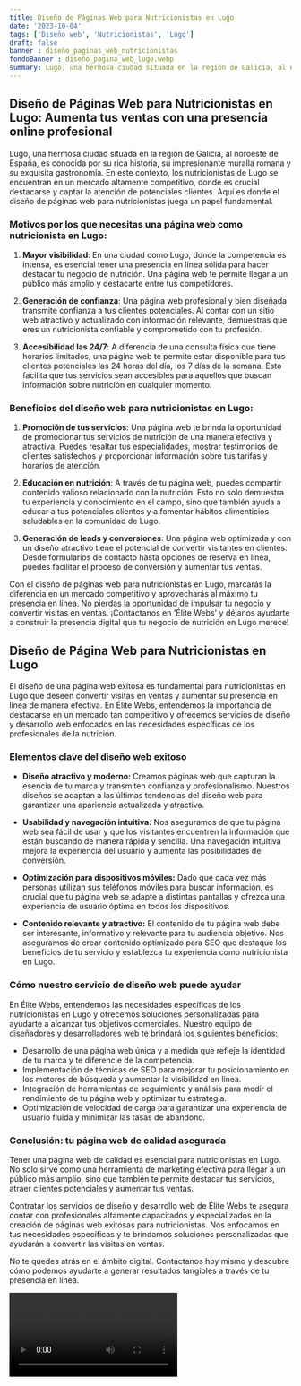 ```yaml
---
title: Diseño de Páginas Web para Nutricionistas en Lugo
date: '2023-10-04'
tags: ['Diseño web', 'Nutricionistas', 'Lugo']
draft: false
banner : diseño_paginas_web_nutricionistas
fondoBanner : diseño_pagina_web_lugo.webp
summary: Lugo, una hermosa ciudad situada en la región de Galicia, al noroeste de España, es conocida por su rica historia, su impresionante muralla romana y su exquisita gastronomía. En este contexto, los nutricionistas de Lugo se encuentran en un mercado altamente competitivo, donde es crucial destacarse y captar la atención de potenciales clientes. Aquí es donde el diseño de páginas web para nutricionistas juega un papel fundamental.
---
```


## Diseño de Páginas Web para Nutricionistas en Lugo: Aumenta tus ventas con una presencia online profesional

Lugo, una hermosa ciudad situada en la región de Galicia, al noroeste de España, es conocida por su rica historia, su impresionante muralla romana y su exquisita gastronomía. En este contexto, los nutricionistas de Lugo se encuentran en un mercado altamente competitivo, donde es crucial destacarse y captar la atención de potenciales clientes. Aquí es donde el diseño de páginas web para nutricionistas juega un papel fundamental.

### Motivos por los que necesitas una página web como nutricionista en Lugo:

1. **Mayor visibilidad**: En una ciudad como Lugo, donde la competencia es intensa, es esencial tener una presencia en línea sólida para hacer destacar tu negocio de nutrición. Una página web te permite llegar a un público más amplio y destacarte entre tus competidores.

2. **Generación de confianza**: Una página web profesional y bien diseñada transmite confianza a tus clientes potenciales. Al contar con un sitio web atractivo y actualizado con información relevante, demuestras que eres un nutricionista confiable y comprometido con tu profesión.

3. **Accesibilidad las 24/7**: A diferencia de una consulta física que tiene horarios limitados, una página web te permite estar disponible para tus clientes potenciales las 24 horas del día, los 7 días de la semana. Esto facilita que tus servicios sean accesibles para aquellos que buscan información sobre nutrición en cualquier momento.

### Beneficios del diseño web para nutricionistas en Lugo:

1. **Promoción de tus servicios**: Una página web te brinda la oportunidad de promocionar tus servicios de nutrición de una manera efectiva y atractiva. Puedes resaltar tus especialidades, mostrar testimonios de clientes satisfechos y proporcionar información sobre tus tarifas y horarios de atención.

2. **Educación en nutrición**: A través de tu página web, puedes compartir contenido valioso relacionado con la nutrición. Esto no solo demuestra tu experiencia y conocimiento en el campo, sino que también ayuda a educar a tus potenciales clientes y a fomentar hábitos alimenticios saludables en la comunidad de Lugo.

3. **Generación de leads y conversiones**: Una página web optimizada y con un diseño atractivo tiene el potencial de convertir visitantes en clientes. Desde formularios de contacto hasta opciones de reserva en línea, puedes facilitar el proceso de conversión y aumentar tus ventas.

Con el diseño de páginas web para nutricionistas en Lugo, marcarás la diferencia en un mercado competitivo y aprovecharás al máximo tu presencia en línea. No pierdas la oportunidad de impulsar tu negocio y convertir visitas en ventas. ¡Contáctanos en 'Élite Webs' y déjanos ayudarte a construir la presencia digital que tu negocio de nutrición en Lugo merece!

<GifSeo />

<Cta />

## Diseño de Página Web para Nutricionistas en Lugo

El diseño de una página web exitosa es fundamental para nutricionistas en Lugo que deseen convertir visitas en ventas y aumentar su presencia en línea de manera efectiva. En Élite Webs, entendemos la importancia de destacarse en un mercado tan competitivo y ofrecemos servicios de diseño y desarrollo web enfocados en las necesidades específicas de los profesionales de la nutrición.

### Elementos clave del diseño web exitoso

- **Diseño atractivo y moderno:** Creamos páginas web que capturan la esencia de tu marca y transmiten confianza y profesionalismo. Nuestros diseños se adaptan a las últimas tendencias del diseño web para garantizar una apariencia actualizada y atractiva.

- **Usabilidad y navegación intuitiva:** Nos aseguramos de que tu página web sea fácil de usar y que los visitantes encuentren la información que están buscando de manera rápida y sencilla. Una navegación intuitiva mejora la experiencia del usuario y aumenta las posibilidades de conversión.

- **Optimización para dispositivos móviles:** Dado que cada vez más personas utilizan sus teléfonos móviles para buscar información, es crucial que tu página web se adapte a distintas pantallas y ofrezca una experiencia de usuario óptima en todos los dispositivos.

- **Contenido relevante y atractivo:** El contenido de tu página web debe ser interesante, informativo y relevante para tu audiencia objetivo. Nos aseguramos de crear contenido optimizado para SEO que destaque los beneficios de tu servicio y establezca tu experiencia como nutricionista en Lugo.

### Cómo nuestro servicio de diseño web puede ayudar

En Élite Webs, entendemos las necesidades específicas de los nutricionistas en Lugo y ofrecemos soluciones personalizadas para ayudarte a alcanzar tus objetivos comerciales. Nuestro equipo de diseñadores y desarrolladores web te brindará los siguientes beneficios:

- Desarrollo de una página web única y a medida que refleje la identidad de tu marca y te diferencie de la competencia.
- Implementación de técnicas de SEO para mejorar tu posicionamiento en los motores de búsqueda y aumentar la visibilidad en línea.
- Integración de herramientas de seguimiento y análisis para medir el rendimiento de tu página web y optimizar tu estrategia.
- Optimización de velocidad de carga para garantizar una experiencia de usuario fluida y minimizar las tasas de abandono.

### Conclusión: tu página web de calidad asegurada

Tener una página web de calidad es esencial para nutricionistas en Lugo. No solo sirve como una herramienta de marketing efectiva para llegar a un público más amplio, sino que también te permite destacar tus servicios, atraer clientes potenciales y aumentar tus ventas.

Contratar los servicios de diseño y desarrollo web de Élite Webs te asegura contar con profesionales altamente capacitados y especializados en la creación de páginas web exitosas para nutricionistas. Nos enfocamos en tus necesidades específicas y te brindamos soluciones personalizadas que ayudarán a convertir las visitas en ventas.

No te quedes atrás en el ámbito digital. Contáctanos hoy mismo y descubre cómo podemos ayudarte a generar resultados tangibles a través de tu presencia en línea.

<Video />

<CtaBot job='Nutricionistas' city='Lugo'/>

<Gmaps query='Lugo+españa+maps' />